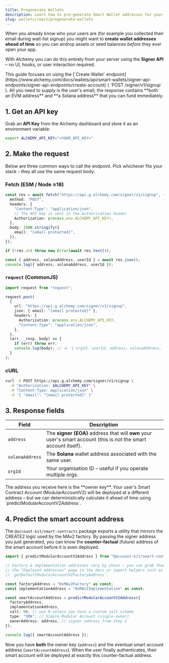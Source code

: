 ```yaml
---
title: Pregenerate Wallets
description: Learn how to pre-generate Smart Wallet addresses for your users with nothing more than an email address.
slug: wallets/react/pregenerate-wallets
---
```


When you already know who your users are (for example you collected their email during wait-list signup) you might want to **create wallet addresses ahead of time** so you can airdrop assets or seed balances _before_ they ever open your app.

With Alchemy you can do this entirely from your server using the **Signer API** – no UI, hooks, or user interaction required.

<Info>
  This guide focuses on using the [`Create Wallet`
  endpoint](https://www.alchemy.com/docs/wallets/api/smart-wallets/signer-api-endpoints/signer-api-endpoints/create-account)
  ( `POST /signer/v1/signup` ). All you need to supply is the user's email; the
  response contains **both an EVM address** and **a Solana address** that you
  can fund immediately.
</Info>

## 1. Get an API key

Grab an **API Key** from the Alchemy dashboard and store it as an environment variable:

```bash
export ALCHEMY_API_KEY="<YOUR_API_KEY>"
```

## 2. Make the request

Below are three common ways to call the endpoint. Pick whichever fits your stack – they all use the same request body:

### Fetch (ESM / Node ≥18)

```ts twoslash
const res = await fetch("https://api.g.alchemy.com/signer/v1/signup", {
  method: "POST",
  headers: {
    "Content-Type": "application/json",
    // The API key is sent in the Authorization header
    Authorization: process.env.ALCHEMY_API_KEY!,
  },
  body: JSON.stringify({
    email: "[email protected]",
  }),
});

if (!res.ok) throw new Error(await res.text());

const { address, solanaAddress, userId } = await res.json();
console.log({ address, solanaAddress, userId });
```

### `request` (CommonJS)

```ts
import request from "request";

request.post(
  {
    url: "https://api.g.alchemy.com/signer/v1/signup",
    json: { email: "[email protected]" },
    headers: {
      Authorization: process.env.ALCHEMY_API_KEY,
      "Content-Type": "application/json",
    },
  },
  (err, _resp, body) => {
    if (err) throw err;
    console.log(body); // ➜  { orgId, userId, address, solanaAddress, otpId }
  }
);
```

### cURL

```bash
curl -X POST https://api.g.alchemy.com/signer/v1/signup \
  -H "Authorization: $ALCHEMY_API_KEY" \
  -H "Content-Type: application/json" \
  -d '{ "email": "[email protected]" }'
```

## 3. Response fields

| Field           | Description                                                                                                        |
| --------------- | ------------------------------------------------------------------------------------------------------------------ |
| `address`       | The **signer (EOA)** address that will **own** your user's smart account (this is _not_ the smart account itself). |
| `solanaAddress` | The **Solana** wallet address associated with the same user.                                                       |
| `orgId`         | Your organisation ID – useful if you operate multiple orgs.                                                        |

<Tip>
  The address you receive here is the **owner key**. Your user's Smart Contract
  Account (ModularAccountV2) will be deployed at a different address – but we
  can deterministically calculate it ahead of time using
  `predictModularAccountV2Address`.
</Tip>

## 4. Predict the smart account address

The `@account-kit/smart-contracts` package exports a utility that mirrors the
CREATE2 logic used by the MAv2 factory. By passing the signer address you just
generated, you can know the **counter-factual** (future) address of the smart
account before it is even deployed.

```ts twoslash
import { predictModularAccountV2Address } from "@account-kit/smart-contracts";

// Factory & implementation addresses vary by chain – you can grab them from
// the "Deployed addresses" page in the docs or import helpers such as
// `getDefaultModularAccountV2FactoryAddress`.

const factoryAddress = "0xMAv2Factory" as const;
const implementationAddress = "0xMAv2Implementation" as const;

const smartAccountAddress = predictModularAccountV2Address({
  factoryAddress,
  implementationAddress,
  salt: 0n, // use 0 unless you have a custom salt scheme
  type: "SMA", // Simple Modular Account (single-owner)
  ownerAddress: address, // signer address from Step 2
});

console.log({ smartAccountAddress });
```

Now you have **both** the owner key (`address`) and the eventual smart account
address (`smartAccountAddress`). When the user finally authenticates, their
smart account will be deployed at exactly this counter-factual address.
